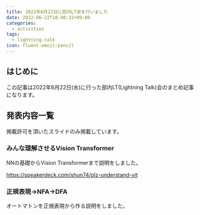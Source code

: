 ```yaml
---
title: 2022年6月22日に部内LT会を行いました
date: 2022-06-22T18:40:32+09:00
categories:
  - activities
tags:
  - lightning-talk
icon: fluent-emoji:pencil
---
```


## はじめに

この記事は2022年6月22日(水)に行った部内LT(Lightning Talk)会のまとめ記事になります。

## 発表内容一覧

掲載許可を頂いたスライドのみ掲載しています。

### みんな理解させるVision Transformer

NNの基礎からVision Transformerまで説明をしました。

https://speakerdeck.com/shun74/plz-understand-vit

### 正規表現→NFA→DFA

オートマトンを正規表現から作る説明をしました。
